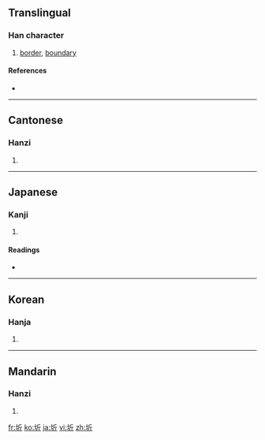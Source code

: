 {{also|垠}}
==Translingual==

===Han character===
{{Han char|rn=32|rad=土|as=04|sn=7|four=4212<sub>1</sub>|canj=土竹一中 (GHML)}}

# [[border]], [[boundary]]

====References====
* {{Han ref|kx=0224.190|dkj=04903|dj=0459.070|hdz=10423.070|uh=573B|ud=22331|bh=A7A6|bd=42918}}

----

==Cantonese==

===Hanzi===
{{yue-hanzi|jyut=|y=kei4, ngan4}}

# {{defn|Cantonese|sort=土04}}

----

==Japanese==

===Kanji===
{{ja-kanji|grade=|rs=土04}}

# {{defn|Japanese|sort=土04}}

====Readings====
* {{ja-readings|on=[[き]] (ki), [[ぎん]] (gin)|kun=[[さかい]] (sakai)}}

----

==Korean==

===Hanja===
{{ko-hanja|hangeul=[[기]], [[은]]|rv=gi, eun|mr=ki, ŭn}}

# {{defn|Korean|sort=土04}}

----

==Mandarin==

===Hanzi===
{{cmn-hanzi|pin=[[qí]] ([[qi2]]), [[yín]] ([[yin2]])|wg=ch'i<sup>2</sup>, yin<sup>2</sup>}}

# {{defn|Mandarin|sort=土04}}

[[fr:圻]]
[[ko:圻]]
[[ja:圻]]
[[vi:圻]]
[[zh:圻]]